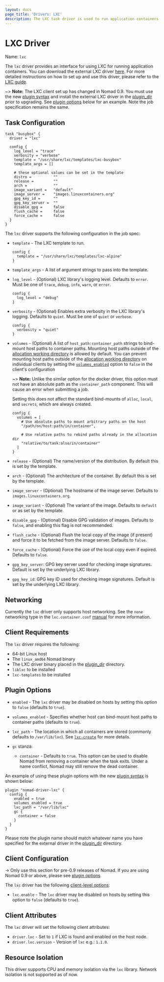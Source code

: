 ```yaml
---
layout: docs
page_title: 'Drivers: LXC'
description: The LXC task driver is used to run application containers using LXC.
---
```


# LXC Driver

Name: `lxc`

The `lxc` driver provides an interface for using LXC for running application
containers. You can download the external LXC driver [here][lxc-driver]. For more detailed instructions on how to set up and use this driver, please refer to the [LXC guide][lxc-guide].

~> **Note:** The LXC client set up has changed in Nomad 0.9. You must use the new [plugin syntax][plugin] and install the external LXC driver in the [plugin_dir][plugin_dir] prior to upgrading. See [plugin options][plugin-options] below for an example. Note the job specification remains the same.

## Task Configuration

```hcl
task "busybox" {
  driver = "lxc"

  config {
    log_level = "trace"
    verbosity = "verbose"
    template = "/usr/share/lxc/templates/lxc-busybox"
    template_args = []

    # these optional values can be set in the template
    distro =          ""
    release =         ""
    arch =            ""
    image_variant =   "default"
    image_server =    "images.linuxcontainers.org"
    gpg_key_id =      ""
    gpg_key_server =  ""
    disable_gpg =     false
    flush_cache =     false
    force_cache =     false
  }
}
```

The `lxc` driver supports the following configuration in the job spec:

- `template` - The LXC template to run.

  ```hcl
  config {
    template = "/usr/share/lxc/templates/lxc-alpine"
  }
  ```

- `template_args` - A list of argument strings to pass into the template.

- `log_level` - (Optional) LXC library's logging level. Defaults to `error`.
  Must be one of `trace`, `debug`, `info`, `warn`, or `error`.

  ```hcl
  config {
    log_level = "debug"
  }
  ```

- `verbosity` - (Optional) Enables extra verbosity in the LXC library's
  logging. Defaults to `quiet`. Must be one of `quiet` or `verbose`.

  ```hcl
  config {
    verbosity = "quiet"
  }
  ```

- `volumes` - (Optional) A list of `host_path:container_path` strings to
  bind-mount host paths to container paths. Mounting host paths outside of the
  [allocation working directory] is allowed by default. You can prevent
  mounting host paths outside of the [allocation working directory] on
  individual clients by setting the [`volumes_enabled`](#volumes_enabled)
  option to `false` in the client's configuration

  ~> **Note:** Unlike the similar option for the docker driver, this
  option must not have an absolute path as the `container_path`
  component. This will cause an error when submitting a job.

  Setting this does not affect the standard bind-mounts of `alloc`,
  `local`, and `secrets`, which are always created.

  ```hcl
  config {
    volumes = [
      # Use absolute paths to mount arbitrary paths on the host
      "/path/on/host:path/in/container",

      # Use relative paths to rebind paths already in the allocation dir
      "relative/to/task:also/in/container"
    ]
  }
  ```

- `release` - (Optional) The name/version of the distribution. By default this is set by the template.

- `arch` - (Optional) The architecture of the container. By default this is set by the template.

- `image_server` - (Optional) The hostname of the image server. Defaults to `images.linuxcontainers.org`.

- `image_variant` - (Optional) The variant of the image. Defaults to `default` or as set by the template.

- `disable_gpg` - (Optional) Disable GPG validation of images. Defaults to `false`, and enabling this flag is not recommended.

- `flush_cache` - (Optional) Flush the local copy of the image (if present) and force it to be fetched from the image server. Defaults to `false`.

- `force_cache` - (Optional) Force the use of the local copy even if expired. Defaults to `false`.

- `gpg_key_server`: GPG key server used for checking image signatures. Default is set by the underlying LXC library.

- `gpg_key_id`: GPG key ID used for checking image signatures. Default is set by the underlying LXC library.

## Networking

Currently the `lxc` driver only supports host networking. See the `none`
networking type in the `lxc.container.conf` [manual][lxc_man] for more
information.

## Client Requirements

The `lxc` driver requires the following:

- 64-bit Linux host
- The `linux_amd64` Nomad binary
- The LXC driver binary placed in the [plugin_dir][plugin_dir] directory.
- `liblxc` to be installed
- `lxc-templates` to be installed

## Plugin Options

- `enabled` - The `lxc` driver may be disabled on hosts by setting this option to `false` (defaults to `true`).

- `volumes_enabled`<a id="volumes_enabled"></a> - Specifies whether host can bind-mount host paths to container paths (defaults to `true`).

- `lxc_path` - The location in which all containers are stored (commonly defaults to `/var/lib/lxc`). See [`lxc-create`][lxc-create] for more details.

- `gc` stanza:
  - `container` - Defaults to `true`. This option can be used to disable Nomad
    from removing a container when the task exits. Under a name conflict,
    Nomad may still remove the dead container.

An example of using these plugin options with the new [plugin
syntax][plugin] is shown below:

```hcl
plugin "nomad-driver-lxc" {
  config {
    enabled = true
    volumes_enabled = true
    lxc_path = "/var/lib/lxc"
    gc {
      container = false
    }
  }
}
```

Please note the plugin name should match whatever name you have specified for the external driver in the [plugin_dir][plugin_dir] directory.

## Client Configuration

-> Only use this section for pre-0.9 releases of Nomad. If you are using Nomad
0.9 or above, please see [plugin options][plugin-options]

The `lxc` driver has the following [client-level options][client_options]:

- `lxc.enable` - The `lxc` driver may be disabled on hosts by setting this
  option to `false` (defaults to `true`).

## Client Attributes

The `lxc` driver will set the following client attributes:

- `driver.lxc` - Set to `1` if LXC is found and enabled on the host node.
- `driver.lxc.version` - Version of `lxc` e.g.: `1.1.0`.

## Resource Isolation

This driver supports CPU and memory isolation via the `lxc` library. Network
isolation is not supported as of now.

[lxc-create]: https://linuxcontainers.org/lxc/manpages/man1/lxc-create.1.html

[lxc-driver]: https://releases.hashicorp.com/nomad-driver-lxc

[lxc-guide]: https://learn.hashicorp.com/tutorials/nomad/plugin-lxc

[lxc_man]: https://linuxcontainers.org/lxc/manpages/man5/lxc.container.conf.5.html#lbAM

[plugin]: /docs/configuration/plugin

[plugin_dir]: /docs/configuration#plugin_dir

[plugin-options]: #plugin-options

[client_options]: /docs/configuration/client#options

[allocation working directory]: /docs/runtime/environment#task-directories "Task Directories"
